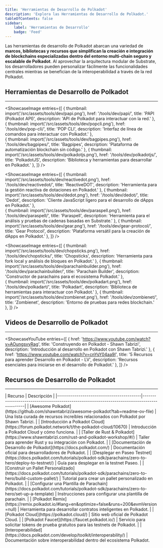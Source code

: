 ```yaml
---
title: 'Herramientas de Desarrollo de Polkadot'
description: 'Explora las Herramientas de Desarrollo de Polkadot.'
tableOfContents: false
sidebar: 
    label: 'Herramientas de Desarrollo'
    badge: 'Feed'
---
```

    
    
Las herramientas de desarrollo de Polkadot abarcan una variedad de **marcos, bibliotecas y recursos que simplifican la creación e integración de blockchains especializadas dentro del entorno multi-chain seguro y escalable de Polkadot**. Al aprovechar la arquitectura modular de Substrate, los desarrolladores pueden personalizar fácilmente las funcionalidades centrales mientras se benefician de la interoperabilidad a través de la red Polkadot.
    
## Herramientas de Desarrollo de Polkadot
----------------
<ShowcaseImage
  entries={[
    {
      thumbnail: import('/src/assets/tools/dev/papi.png'),
      href: '/tools/dev/papi/',
      title: 'PAPI (Polkadot API)',
      description: 'API de Polkadot para interactuar con la red.'
    },
    {
      thumbnail: import('/src/assets/tools/dev/popcli.png'),
      href: '/tools/dev/pop-cli/',
      title: 'POP CLI',
      description: 'Interfaz de línea de comandos para interactuar con Polkadot.'
    },  
    {
      thumbnail: import('/src/assets/tools/dev/bagpipes.png'),
      href: '/tools/dev/bagpipes/',
      title: 'Bagpipes',
      description: 'Plataforma de automatización blockchain sin código.'
    },
    {
      thumbnail: import('/src/assets/tools/dev/polkadotjs.png'),
      href: '/tools/dev/polkadotjs/',
      title: 'PolkadotJS',
      description: 'Biblioteca y herramientas para desarrollar en Polkadot.'
    },
  ]}
/>
    
<ShowcaseImage
  entries={[
    {
      thumbnail: import('/src/assets/tools/dev/reactivedot.png'),
      href: '/tools/dev/reactivedot/',
      title: 'ReactiveDOT',
      description: 'Herramienta para la gestión reactiva de dotaciones en Polkadot.'
    },
    {
      thumbnail: import('/src/assets/tools/dev/dedot.png'),
      href: '/tools/dev/dedot/',
      title: 'Dedot',
      description: 'Cliente JavaScript ligero para el desarrollo de dApps en Polkadot.'
    },  
    {
      thumbnail: import('/src/assets/tools/dev/paraspell.png'),
      href: '/tools/dev/paraspell/',
      title: 'Paraspell',
      description: 'Herramienta para el análisis y pruebas de cadenas basadas en Substrate.'
    },
    {
      thumbnail: import('/src/assets/tools/dev/gear.png'),
      href: '/tools/dev/gear-protocol/',
      title: 'Gear Protocol',
      description: 'Plataforma versátil para la creación de dApps en Polkadot.'
    },
  ]}
/>
    
<ShowcaseImage
  entries={[
    {
      thumbnail: import('/src/assets/tools/dev/chopsticks.png'),
      href: '/tools/dev/chopsticks/',
      title: 'Chopsticks',
      description: 'Herramienta para fork local y análisis de bloques en Polkadot.'
    },
    {
      thumbnail: import('/src/assets/tools/dev/parachainbuilder.png'),
      href: '/tools/dev/parachainbuilder/',
      title: 'Parachain Builder',
      description: 'Constructor de parachains para el ecosistema Polkadot.'
    },  
    {
      thumbnail: import('/src/assets/tools/dev/polkadart.png'),
      href: '/tools/dev/polkadart/',
      title: 'Polkadart',
      description: 'Biblioteca de herramientas para interactuar con Polkadot.'
    },
    {
      thumbnail: import('/src/assets/tools/dev/zombienet.png'),
      href: '/tools/dev/zombienet/',
      title: 'Zombienet',
      description: 'Entorno de pruebas para redes blockchain.'
    },
  ]}
/>
    
## Videos de Desarrollo de Polkadot
----------------
<ShowcaseYouTube
  entries={[
    {
      href: 'https://www.youtube.com/watch?v=AOungsvyRag',
      title: 'Construyendo en Polkadot - Shawn Tabrizi',
      description: 'Introducción al desarrollo en Polkadot con Shawn Tabrizi.'
    },
    {
      href: 'https://www.youtube.com/watch?v=cnYsY04aa9I',
      title: '5 Recursos para aprender Desarrollo en Polkadot - LV',
      description: 'Recursos esenciales para iniciarse en el desarrollo de Polkadot.'
    },
  ]}
/>
    
    
## Recursos de Desarrollo de Polkadot
----------------
<Card title="Recursos de Desarrollo" icon="information">
| Recurso                                   | Descripción                                                                                   |
|-------------------------------------------|-----------------------------------------------------------------------------------------------|
| [Awesome Polkadot](https://github.com/shawntabrizi/awesome-polkadot?tab=readme-ov-file) | Una lista curada de recursos increíbles relacionados con Polkadot por Shawn Tabrizi.                                       |
| [Introducción a Polkadot Cloud](https://forum.polkadot.network/t/the-polkadot-cloud/10670) | Introducción a Polkadot Cloud y cómo funciona.                                               |
| [Taller de Rust & Polkadot](https://www.shawntabrizi.com/rust-and-polkadot-workshop/#/) | Taller para aprender Rust y su integración con Polkadot.                                  |
| [Documentación de Desarrollo de Polkadot](https://docs.polkadot.com/) | Documentación oficial para desarrolladores de Polkadot.                                                     |
| [Desplegar en Paseo Testnet](https://docs.polkadot.com/tutorials/polkadot-sdk/parachains/zero-to-hero/deploy-to-testnet/) | Guía para desplegar en la testnet Paseo.                                                       |
| [Construir un Pallet Personalizado](https://docs.polkadot.com/tutorials/polkadot-sdk/parachains/zero-to-hero/build-custom-pallet/) | Tutorial para crear un pallet personalizado en Polkadot.                                             |
| [Configurar una Plantilla de Parachain](https://docs.polkadot.com/tutorials/polkadot-sdk/parachains/zero-to-hero/set-up-a-template) | Instrucciones para configurar una plantilla de parachain.                                              |
| [Polkadot Remix](https://remix.polkadot.io/#lang=en&optimize=false&runs=200&evmVersion=null) | Herramienta para desarrollar contratos inteligentes en Polkadot.                                               |
| [Polkadot Cloud](https://polkadot.cloud/) | Sitio web oficial de Polkadot Cloud.                                               |
| [Polkadot Faucet](https://faucet.polkadot.io/) | Servicio para solicitar tokens de prueba gratuitos para las testnets de Polkadot.                                 |
| [Interoperabilidad](https://docs.polkadot.com/develop/toolkit/interoperability/) | Documentación sobre interoperabilidad dentro del ecosistema Polkadot.     
    
</Card>
